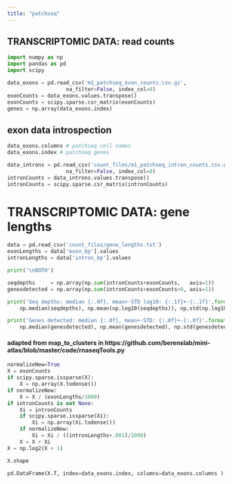 ```yaml
---
title: "patchseq"
---
```


## TRANSCRIPTOMIC DATA: read counts

```python
import numpy as np
import pandas as pd
import scipy
```

```python
data_exons = pd.read_csv('m1_patchseq_exon_counts.csv.gz',
                   na_filter=False, index_col=0)
exonCounts = data_exons.values.transpose()
exonCounts = scipy.sparse.csr_matrix(exonCounts)
genes = np.array(data_exons.index)
```

## exon data introspection
```python
data_exons.columns # patchseq cell names
data_exons.index # patchseq genes

```


```python
data_introns = pd.read_csv('count_files/m1_patchseq_intron_counts.csv.gz',
                   na_filter=False, index_col=0)
intronCounts = data_introns.values.transpose()
intronCounts = scipy.sparse.csr_matrix(intronCounts)
```

# TRANSCRIPTOMIC DATA: gene lengths

```python
data = pd.read_csv('count_files/gene_lengths.txt')
exonLengths = data['exon_bp'].values
intronLengths = data['intron_bp'].values
```


```python
print('\nBOTH')

seqdepths     = np.array(np.sum(intronCounts+exonCounts,   axis=1))
genesdetected = np.array(np.sum(intronCounts+exonCounts>0, axis=1))

print('Seq depths: median {:.0f}, mean+-STD log10: {:.1f}+-{:.1f}'.format(
    np.median(seqdepths), np.mean(np.log10(seqdepths)), np.std(np.log10(seqdepths))))

print('Genes detected: median {:.0f}, mean+-STD: {:.0f}+-{:.0f}'.format(
    np.median(genesdetected), np.mean(genesdetected), np.std(genesdetected)))
```

#### adapted from map_to_clusters in https://github.com/berenslab/mini-atlas/blob/master/code/rnaseqTools.py
```python
normalizeNew=True
X = exonCounts
if scipy.sparse.issparse(X):
    X = np.array(X.todense())
if normalizeNew:
    X = X / (exonLengths/1000)
if intronCounts is not None:
    Xi = intronCounts
    if scipy.sparse.issparse(Xi):
        Xi = np.array(Xi.todense())
    if normalizeNew:
        Xi = Xi / ((intronLengths+.001)/1000)
    X = X + Xi
X = np.log2(X + 1)

```


```python
X.shape
```


```python
pd.DataFrame(X.T, index=data_exons.index, columns=data_exons.columns ).to_csv("patchseq_counts.tsv", mode='w', sep="\t", index=True, header=True)
```